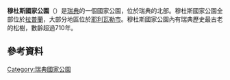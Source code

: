 {{Infobox protected area
| name = 穆杜斯國家公園
| alt_name = Muddus nationalpark
| iucn_category = II
| photo = Muddus-wasserfall.jpg
| photo_width = 288
| photo_caption = 
| location = {{SWE}}[[北博滕省|北博滕省]]
| nearest_city = 
| coords = {{coord|66|54|N|20|10|E|region:SE_type:landmark|display=inline,title}}
| area = {{convert|493.4|km2|sqmi|abbr=on}}<ref name="naturvårdsverket">{{cite web | title=Muddus National Park | url=http://www.swedishepa.se/Enjoying-nature/Protected-areas/National-Parks/MuddusMuottos/ | publisher=[[瑞典环境保护局|Naturvårdsverket]] | accessdate=2009-02-26 | archive-date=2014-03-25 | archive-url=https://web.archive.org/web/20140325131711/http://www.swedishepa.se/Enjoying-nature/Protected-areas/National-Parks/MuddusMuottos/ | dead-url=no }}</ref>
| established = 1942年<ref name="naturvårdsverket" />
| visitation_num = 
| visitation_year = 
| governing_body = 
| website = 
}}
'''穆杜斯國家公園'''（{{lang-sv|Muddus nationalpark}}）是[[瑞典|瑞典]]的一個國家公園，位於瑞典的北部。穆杜斯國家公園全部位於[[拉普蘭_(瑞典)|拉普蘭]]，大部分地區位於[[耶利瓦勒市|耶利瓦勒市]]。穆杜斯國家公園內有瑞典歷史最古老的松樹，數齡超過710年。

== 參考資料 ==
{{reflist}}
{{Commons category|Muddus Nationalpark|穆杜斯國家公園}}
{{瑞典国家公园}}

[[Category:瑞典國家公園|Category:瑞典國家公園]]